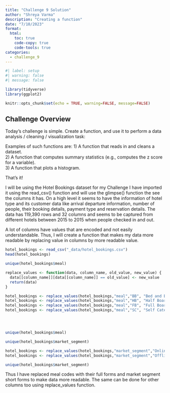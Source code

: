 ```yaml
---
title: "Challenge 9 Solution"
author: "Shreya Varma"
description: "Creating a function"
date: "7/10/2023"
format:
  html:
    toc: true
    code-copy: true
    code-tools: true
categories:
  - challenge_9
---
```


```r
#| label: setup
#| warning: false
#| message: false

library(tidyverse)
library(ggplot2)

knitr::opts_chunk$set(echo = TRUE, warning=FALSE, message=FALSE)
```

## Challenge Overview

Today's challenge is simple. Create a function, and use it to perform a data analysis / cleaning / visualization task:

Examples of such functions are:
1) A function that reads in and cleans a dataset.  
2) A function that computes summary statistics (e.g., computes the z score for a variable).  
3) A function that plots a histogram.  

That's it!

I will be using the Hotel Bookings dataset for my Challenge I have imported it using the read_csv() function and will use the glimpse() function the see the columns it has. On a high level it seems to have the information of hotel type and its customer data like arrival departure information, number of people, their booking details, payment type and reservation details. The data has 119,390 rows and 32 columns and seems to be captured from different hotels between 2015 to 2015 when people checked in and out.

A lot of columns have values that are encoded and not easily understandable. Thus, I will create a function that makes my data more readable by replacing value in columns by more readable value. 

```r

hotel_bookings <- read_csv("_data/hotel_bookings.csv")
head(hotel_bookings)

unique(hotel_bookings$meal)

replace_values <- function(data, column_name, old_value, new_value) {
  data[[column_name]][data[[column_name]] == old_value] <- new_value
  return(data)
}

hotel_bookings <- replace_values(hotel_bookings,"meal","BB", "Bed and Breakfast")
hotel_bookings <- replace_values(hotel_bookings,"meal","HB", "Half Board")
hotel_bookings <- replace_values(hotel_bookings,"meal","FB", "Full Board")
hotel_bookings <- replace_values(hotel_bookings,"meal","SC", "Self Catering")




unique(hotel_bookings$meal)

unique(hotel_bookings$market_segment)

hotel_bookings <- replace_values(hotel_bookings,"market_segment","Online TA", "Online Travel Agent")
hotel_bookings <- replace_values(hotel_bookings,"market_segment","Offline TA/TO", "Offline Travel Agent/Tour Operator")

unique(hotel_bookings$market_segment)

```

Thus I have replaced meal codes with their full forms and market segment short forms to make data more readable. The same can be done for other columns too using replace_values function.



